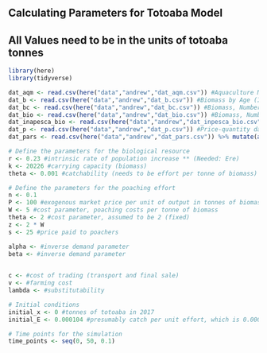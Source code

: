 ## Calculating Parameters for Totoaba Model ##

## All Values need to be in the units of totoaba tonnes ##

```r
library(here)
library(tidyverse)

```

```r

dat_aqm <- read.csv(here("data","andrew","dat_aqm.csv")) #Aquaculture Mortality by Age (in Months)
dat_b <- read.csv(here("data","andrew","dat_b.csv")) #Biomass by Age (INAPESCA)
dat_bc <- read.csv(here("data","andrew","dat_bc.csv")) #Biomass, Number of Individuals by Year (INAPESCA) check?
dat_bio <- read.csv(here("data","andrew","dat_bio.csv")) #Biomass, Number of Individuals by Age (in Years) (INAPESCA)
dat_inapesca_bio <- read.csv(here("data","andrew","dat_inpesca_bio.csv")) #Age-Length-Weight Relationships (INAPESCA 2020)
dat_p <- read.csv(here("data","andrew","dat_p.csv")) #Price-quantity data (OG Paper)
dat_pars <- read.csv(here("data","andrew","dat_pars.csv")) %>% mutate(across(4:6, round, 6)) #Overall parameters (OG Paper)

```

```r

# Define the parameters for the biological resource
r <- 0.23 #intrinsic rate of population increase ** (Needed: Ere)
k <- 20226 #carrying capacity (biomass)
theta <- 0.001 #catchability (needs to be effort per tonne of biomass) ** (Needed: Ere)

```


```r

# Define the parameters for the poaching effort
n <- 0.1
P <- 100 #exogenous market price per unit of output in tonnes of biomass, from INAPESCA Assessment
W <- 5 #cost parameter, poaching costs per tonne of biomass
theta <- 2 #cost parameter, assumed to be 2 (fixed)
z <- 2 * W 
s <- 25 #price paid to poachers

alpha <- #inverse demand parameter
beta <- #inverse demand parameter
  
```

```r

c <- #cost of trading (transport and final sale)
v <- #farming cost
lambda <- #substitutability


```

```r
# Initial conditions
initial_x <- 0 #tonnes of totoaba in 2017
initial_E <- 0.000104 #presumably catch per unit effort, which is 0.000104 to 0.15 for rhinos

# Time points for the simulation
time_points <- seq(0, 50, 0.1)

```